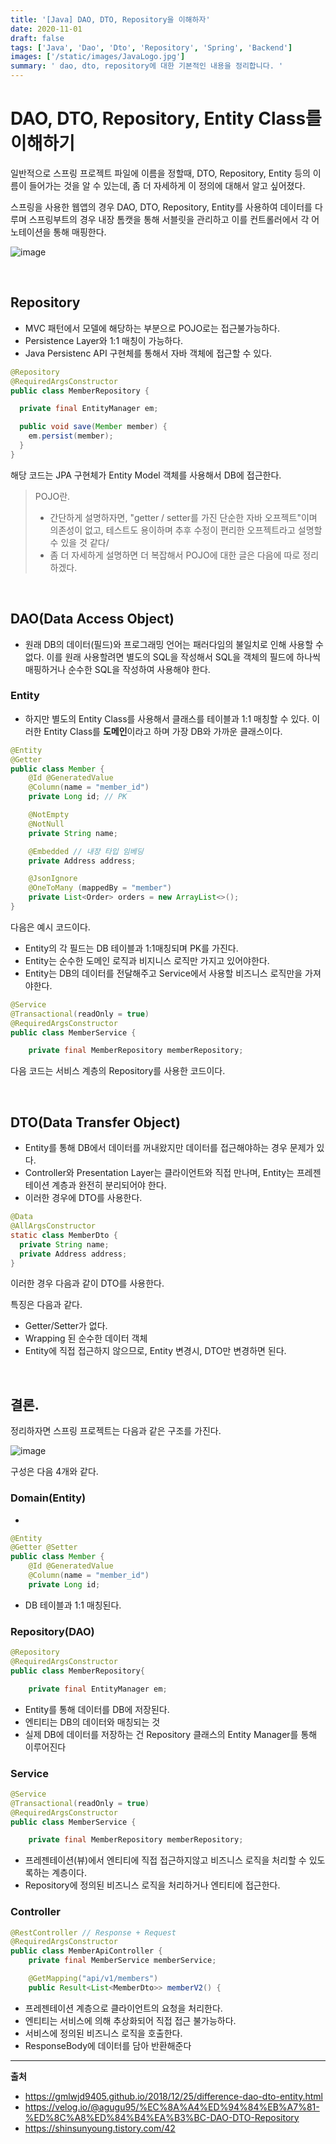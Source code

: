 ```yaml
---
title: '[Java] DAO, DTO, Repository을 이해하자'
date: 2020-11-01
draft: false
tags: ['Java', 'Dao', 'Dto', 'Repository', 'Spring', 'Backend']
images: ['/static/images/JavaLogo.jpg']
summary: ' dao, dto, repository에 대한 기본적인 내용을 정리합니다. '
---
```


# DAO, DTO, Repository, Entity Class를 이해하기

일반적으로 스프링 프로젝트 파일에 이름을 정할때, DTO, Repository, Entity 등의 이름이 들어가는 것을 알 수 있는데, 좀 더 자세하게 이 정의에 대해서 알고 싶어졌다.

스프링을 사용한 웹앱의 경우 DAO, DTO, Repository, Entity를 사용하여 데이터를 다루며 스프링부트의 경우 내장 톰캣을 통해 서블릿을 관리하고 이를 컨트롤러에서 각 어노테이션을 통해 매핑한다.

![image](https://user-images.githubusercontent.com/42582516/97795536-b5e87480-1c4a-11eb-9439-89d9558150da.png)

<br />

## Repository

- MVC 패턴에서 모델에 해당하는 부분으로 POJO로는 접근불가능하다.
- Persistence Layer와 1:1 매칭이 가능하다.
- Java Persistenc API 구현체를 통해서 자바 객체에 접근할 수 있다.

```java
@Repository
@RequiredArgsConstructor
public class MemberRepository {

  private final EntityManager em;

  public void save(Member member) {
    em.persist(member);
  }
}

```

해당 코드는 JPA 구현체가 Entity Model 객체를 사용해서 DB에 접근한다.

> POJO란.
>
> - 간단하게 설명하자면, "getter / setter를 가진 단순한 자바 오프젝트"이며 의존성이 없고, 테스트도 용이하며 추후 수정이 편리한 오프젝트라고 설명할 수 있을 것 같다/
> - 좀 더 자세하게 설명하면 더 복잡해서 POJO에 대한 글은 다음에 따로 정리하겠다.

<br />

## DAO(Data Access Object)

- 원래 DB의 데이터(필드)와 프로그래밍 언어는 패러다임의 불일치로 인해 사용할 수 없다. 이를 원래 사용할려면 별도의 SQL을 작성해서 SQL을 객체의 필드에 하나씩 매핑하거나 순수한 SQL을 작성하여 사용해야 한다.

### Entity

- 하지만 별도의 Entity Class를 사용해서 클래스를 테이블과 1:1 매칭할 수 있다. 이러한 Entity Class를 **도메인**이라고 하며 가장 DB와 가까운 클래스이다.

```java
@Entity
@Getter
public class Member {
    @Id @GeneratedValue
    @Column(name = "member_id")
    private Long id; // PK

    @NotEmpty
    @NotNull
    private String name;

    @Embedded // 내장 타입 임베딩
    private Address address;

    @JsonIgnore
    @OneToMany (mappedBy = "member")
    private List<Order> orders = new ArrayList<>();
}
```

다음은 예시 코드이다.

- Entity의 각 필드는 DB 테이블과 1:1매칭되며 PK를 가진다.
- Entity는 순수한 도메인 로직과 비지니스 로직만 가지고 있어야한다.
- Entity는 DB의 데이터를 전달해주고 Service에서 사용할 비즈니스 로직만을 가져야한다.

```java
@Service
@Transactional(readOnly = true)
@RequiredArgsConstructor
public class MemberService {

    private final MemberRepository memberRepository;
```

다음 코드는 서비스 계층의 Repository를 사용한 코드이다.

<br />

## DTO(Data Transfer Object)

- Entity를 통해 DB에서 데이터를 꺼내왔지만 데이터를 접근해야하는 경우 문제가 있다.
- Controller와 Presentation Layer는 클라이언트와 직접 만나며, Entity는 프레젠테이션 계층과 완전히 분리되어야 한다.
- 이러한 경우에 DTO를 사용한다.

```java
@Data
@AllArgsConstructor
static class MemberDto {
  private String name;
  private Address address;
}
```

이러한 경우 다음과 같이 DTO를 사용한다.

특징은 다음과 같다.

- Getter/Setter가 없다.
- Wrapping 된 순수한 데이터 객체
- Entity에 직접 접근하지 않으므로, Entity 변경시, DTO만 변경하면 된다.

<br />

## 결론.

정리하자면 스프링 프로젝트는 다음과 같은 구조를 가진다.

![image](https://user-images.githubusercontent.com/42582516/97795536-b5e87480-1c4a-11eb-9439-89d9558150da.png)

구성은 다음 4개와 같다.

### Domain(Entity)

-

```java
@Entity
@Getter @Setter
public class Member {
    @Id @GeneratedValue
    @Column(name = "member_id")
    private Long id;

```

- DB 테이블과 1:1 매칭된다.

### Repository(DAO)

```java
@Repository
@RequiredArgsConstructor
public class MemberRepository{

    private final EntityManager em;
```

- Entity를 통해 데이터를 DB에 저장된다.
- 엔티티는 DB의 데이터와 매칭되는 것
- 실제 DB에 데이터를 저장하는 건 Repository 클래스의 Entity Manager를 통해 이루어진다

### Service

```java
@Service
@Transactional(readOnly = true)
@RequiredArgsConstructor
public class MemberService {

    private final MemberRepository memberRepository;
```

- 프레젠테이션(뷰)에서 엔티티에 직접 접근하지않고 비즈니스 로직을 처리할 수 있도록하는 계층이다.
- Repository에 정의된 비즈니스 로직을 처리하거나 엔티티에 접근한다.

### Controller

```java
@RestController // Response + Request
@RequiredArgsConstructor
public class MemberApiController {
    private final MemberService memberService;

    @GetMapping("api/v1/members")
    public Result<List<MemberDto>> memberV2() {
```

- 프레젠테이션 계층으로 클라이언트의 요청을 처리한다.
- 엔티티는 서비스에 의해 추상화되어 직접 접근 불가능하다.
- 서비스에 정의된 비즈니스 로직을 호출한다.
- ResponseBody에 데이터를 담아 반환해준다

---

**출처**

- https://gmlwjd9405.github.io/2018/12/25/difference-dao-dto-entity.html
- https://velog.io/@agugu95/%EC%8A%A4%ED%94%84%EB%A7%81-%ED%8C%A8%ED%84%B4%EA%B3%BC-DAO-DTO-Repository
- https://shinsunyoung.tistory.com/42
